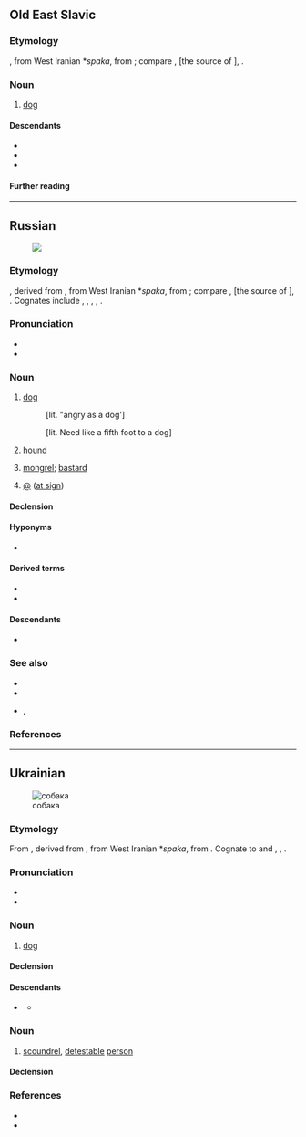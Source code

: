 ==Old East Slavic==

===Etymology===
{{bor+|orv|MIr.}} {{m|und|*sabāka-}}, from West Iranian *''spaka'', from {{der|orv|ira-pro|*cwā́}}; compare {{cog|gbz|tr=sabah}}, {{cog|xme-old|σπάκα|tr=spā́kəʰ}} [the source of {{cog|xcl|ասպակ||dog}}], {{cog|ae|𐬯𐬞𐬀𐬐𐬀|t=dog-like}}.

===Noun===
{{orv-noun|m|head=соба́ка}}

# [[dog]]

====Descendants====
* {{desc|be|саба́ка|g=m||dog}}
* {{desctree|ru|соба́ка|g=f||dog; hound}}
* {{desctree|uk|соба́ка|g=mf||dog}}

====Further reading====
{{R:orv:Sreznevsky|собака|page=455|vol=3}}

----

==Russian==
{{wikipedia|lang=ru}}
[[File:Laika.jpg|thumb|{{lang|ru|Соба́ка}}]]

===Etymology===
{{inh+|ru|orv|собака}}, derived from {{der|ru|MIr.}} {{m|und|*sabāka-}}, from West Iranian *''spaka'', from {{der|ru|ira-pro|*cwā́}}; compare {{noncog|gbz|tr=sabah}}, {{noncog|xme-old|σπάκα|tr=spā́kəʰ}} [the source of {{noncog|xcl|ասպակ||dog}}], {{cog|ae|𐬯𐬞𐬀𐬐𐬀|t=dog-like}}. Cognates include {{cog|uk|соба́ка}}, {{cog|be|саба́ка}}, {{cog|pl|sobaka}} {{i|dialectal}}, {{cog|csb|sobaka||bitch (female dog); dissolute man}}, {{cog|sa|शुनक|tr=śunaka}}.

===Pronunciation===
* {{ru-IPA|соба́ка}}
* {{audio|ru|Ru-{{PAGENAME}}.ogg|Audio}}

===Noun===
{{ru-noun+|соба́ка|a=an|adj=соба́чий|dim=соба́чка}}

# [[dog]]
#: {{syn|ru|пёс}}
#: {{uxi|ru|[[сторожевой|сторожева́я]] '''соба́ка'''|[[watchdog]]}}
#: {{uxi|ru|[[дворовый|дворо́вая]] '''соба́ка'''|[[cur]], [[mongrel]], [[mutt]]}}
#: {{uxi|ru|[[вот|Вот]] [[где]] '''соба́ка''' [[зарывать|зарыта]]!|Now I see it!}}
#: {{uxi|ru|[[он|Его́]] [[каждый|ка́ждая]] '''соба́ка''' [[знать|зна́ет]]|Everyone knows him.|lit=Every dog knows him}}
#: {{uxi|ru|голо́дный как '''соба́ка'''|as hungry as a dog; [[wolfish]], [[rapacious]]}}
#: {{uxi|ru|замёрзнуть как '''соба́ка'''|to be chilled to the marrow}}
#: {{uxi|ru|[[злой как соба́ка]]|mad as hell}} [lit. "angry as a dog']
#: {{uxi|ru|ну́жный как '''соба́ке''' пя́тая нога́|need like a hole in the head}} [lit. Need like a fifth foot to a dog]
#: {{uxi|ru|[[соба́ка на се́не]]|[[dog in the manger]]}}
#: {{uxi|ru|[[соба́ку съесть]]|to know something inside out}}
#: {{uxi|ru|[[уста́ть как соба́ка]]|to be [[dog-tired]]}}
# [[hound]]
#: {{uxi|ru|соба́ка-[[ище́йка]]|[[bloodhound]]}}
# {{lb|ru|pejorative}} [[mongrel]]; [[bastard]]
# {{lb|ru|Internet}} [[@]] ([[at sign]])

====Declension====
{{ru-noun-table|соба́ка|a=an}}
{{ru-noun-table|соба́ка|a=an|old=1}}

====Hyponyms====
* {{l|ru|дворня́га}}

====Derived terms====
* {{l|ru|по-соба́чьи}}
* {{l|ru|соба́читься}}

====Descendants====
* {{desc|yux|тоукэ|bor=1}}

===See also===
* {{l|ru|конура́}}
* {{l|ru|щено́к}}
* {{l|ru|су́ка}}, {{l|ru|кобе́ль}}

===References===
{{R:ru:Vasmer}}
<references/>

{{topics|ru|Dogs}}

----

==Ukrainian==
{{wikipedia|lang=uk}}
[[Image:Kintamani.jpg|thumb|собака]]

===Etymology===
From {{inh|uk|orv|собака}}, derived from {{der|uk|MIr.}} {{m|und|*sabāka-}}, from West Iranian *''spaka'', from {{der|uk|ira-pro|*cwā́}}. Cognate to {{cog|be|саба́ка}} and {{cog|ru|соба́ка}}, {{cog|pl|sobaka}} {{i|dialectal}}, {{cog|csb|sobaka||bitch (female dog); dissolute man}}.

===Pronunciation===
* {{uk-IPA|соба́ка}}
* {{audio|uk|Uk-{{PAGENAME}}.ogg|Audio}}

===Noun===
{{uk-noun|соба́ка<MF.anml>}}

# [[dog]] {{gloss|animal}}
#: {{syn|uk|пес|q1=poetic|су́ка|t2=female dog}}

====Declension====
{{uk-ndecl|соба́ка<MF.anml>}}

====Descendants====
* {{desc|pl|sobaka|bor=1}} {{i|dialectal}}
** {{desc|csb|sobaka||bitch (female dog); dissolute man|bor=1}}

===Noun===
{{uk-noun|соба́ка<MF.pr>}}

# {{lb|uk|figuratively|pejorative}} [[scoundrel]], [[detestable]] [[person]]

====Declension====
{{uk-ndecl|соба́ка<MF.pr>}}

===References===
* {{R:uk:SUM-11}}
* {{R:uk:Horokh}}

{{topics|uk|Canids|People}}